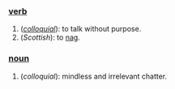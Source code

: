 ===[[verb]]===
#(''[[colloquial]]''): to talk without purpose.
#(''Scottish''): to [[nag]].

===[[noun]]===
#(''colloquial''): mindless and irrelevant chatter.
